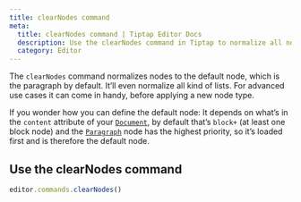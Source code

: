 ```yaml
---
title: clearNodes command
meta:
  title: clearNodes command | Tiptap Editor Docs
  description: Use the clearNodes command in Tiptap to normalize all nodes in the document to the default paragraph node. More in our docs!
  category: Editor
---
```


The `clearNodes` command normalizes nodes to the default node, which is the paragraph by default. It’ll even normalize all kind of lists. For advanced use cases it can come in handy, before applying a new node type.

If you wonder how you can define the default node: It depends on what’s in the `content` attribute of your [`Document`](/3.x/editor/extensions/nodes/document), by default that’s `block+` (at least one block node) and the [`Paragraph`](/3.x/editor/extensions/nodes/paragraph) node has the highest priority, so it’s loaded first and is therefore the default node.

## Use the clearNodes command

```js
editor.commands.clearNodes()
```
